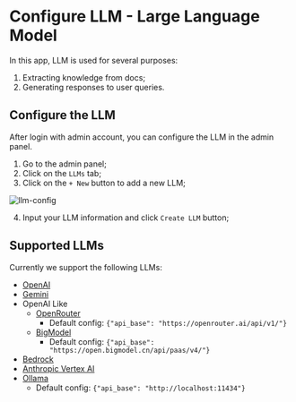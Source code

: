 # Configure LLM - Large Language Model

In this app, LLM is used for several purposes:
1. Extracting knowledge from docs;
2. Generating responses to user queries.

## Configure the LLM

After login with admin account, you can configure the LLM in the admin panel.

1. Go to the admin panel;
2. Click on the `LLMs` tab;
3. Click on the `+ New` button to add a new LLM;

![llm-config](https://github.com/user-attachments/assets/118fe7ba-c0fd-459c-ad2c-12c5afba05ef "LLM Config")

4. Input your LLM information and click `Create LLM` button;

## Supported LLMs

Currently we support the following LLMs:

- [OpenAI](https://platform.openai.com/)
- [Gemini](https://gemini.google.com/)
- OpenAI Like
    - [OpenRouter](https://openrouter.ai/)
        - Default config: `{"api_base": "https://openrouter.ai/api/v1/"}`
    - [BigModel](https://open.bigmodel.cn/)
        - Default config: `{"api_base": "https://open.bigmodel.cn/api/paas/v4/"}`
- [Bedrock](https://aws.amazon.com/bedrock/)
- [Anthropic Vertex AI](https://cloud.google.com/vertex-ai/generative-ai/docs/partner-models/use-claude)
- [Ollama](https://ollama.com/)
    - Default config: `{"api_base": "http://localhost:11434"}`
